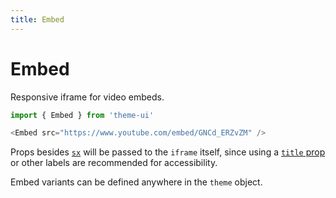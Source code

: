 ```yaml
---
title: Embed
---
```


# Embed

Responsive iframe for video embeds.

```js
import { Embed } from 'theme-ui'
```

```js live=true
<Embed src="https://www.youtube.com/embed/GNCd_ERZvZM" />
```

Props besides [`sx`](/sx-prop) will be passed to the `iframe` itself, since
using a [`title` prop](https://accessibility.18f.gov/iframes/) or other labels are recommended
for accessibility.

Embed variants can be defined anywhere in the `theme` object.
